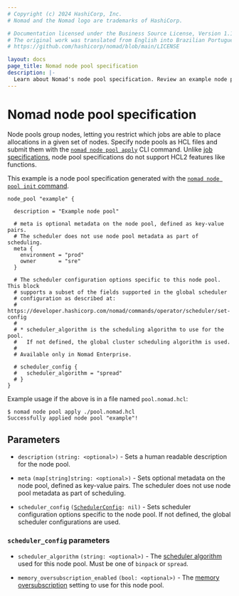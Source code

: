 ```yaml
---
# Copyright (c) 2024 HashiCorp, Inc.
# Nomad and the Nomad logo are trademarks of HashiCorp.

# Documentation licensed under the Business Source License, Version 1.1.
# The original work was translated from English into Brazilian Portuguese.
# https://github.com/hashicorp/nomad/blob/main/LICENSE

layout: docs
page_title: Nomad node pool specification
description: |-
  Learn about Nomad's node pool specification. Review an example node pool specification. Configure description, metadata, and scheduler options.
---
```


# Nomad node pool specification

Node pools group nodes, letting you restrict which jobs are able to place
allocations in a given set of nodes. Specify node pools as HCL files and submit
them with the [`nomad node pool apply`][pool-apply] CLI command. Unlike [job
specifications][jobspecs], node pool specifications do not support HCL2
features like functions.

This example is a node pool specification generated with the [`nomad node pool
init` command][pool-init].

```hcl
node_pool "example" {

  description = "Example node pool"

  # meta is optional metadata on the node pool, defined as key-value pairs.
  # The scheduler does not use node pool metadata as part of scheduling.
  meta {
    environment = "prod"
    owner       = "sre"
  }

  # The scheduler configuration options specific to this node pool. This block
  # supports a subset of the fields supported in the global scheduler
  # configuration as described at:
  # https://developer.hashicorp.com/nomad/commands/operator/scheduler/set-config
  #
  # * scheduler_algorithm is the scheduling algorithm to use for the pool.
  #   If not defined, the global cluster scheduling algorithm is used.
  #
  # Available only in Nomad Enterprise.

  # scheduler_config {
  #   scheduler_algorithm = "spread"
  # }
}
```

Example usage if the above is in a file named `pool.nomad.hcl`:

```shell-session
$ nomad node pool apply ./pool.nomad.hcl
Successfully applied node pool "example"!
```

## Parameters

- `description` `(string: <optional>)` - Sets a human readable description for
  the node pool.

- `meta` `(map[string]string: <optional>)` - Sets optional metadata on the node
  pool, defined as key-value pairs. The scheduler does not use node pool
  metadata as part of scheduling.

- `scheduler_config` <code>([SchedulerConfig][sched-config]: nil)</code> <EnterpriseAlert inline /> -
  Sets scheduler configuration options specific to the node pool. If not
  defined, the global scheduler configurations are used.

### `scheduler_config` parameters <EnterpriseAlert inline />

- `scheduler_algorithm` `(string: <optional>)` - The [scheduler algorithm][]
  used for this node pool. Must be one of `binpack` or `spread`.

- `memory_oversubscription_enabled` `(bool: <optional>)` - The [memory
  oversubscription][] setting to use for this node pool.

[pool-apply]: /nomad/commands/node-pool/apply
[jobspecs]: /nomad/docs/job-specification
[pool-init]: /nomad/commands/node-pool/init
[sched-config]: #scheduler_config-parameters
[scheduler algorithm]: /nomad/api-docs/operator/scheduler#scheduleralgorithm-1
[memory oversubscription]: /nomad/api-docs/operator/scheduler#memoryoversubscriptionenabled-1
